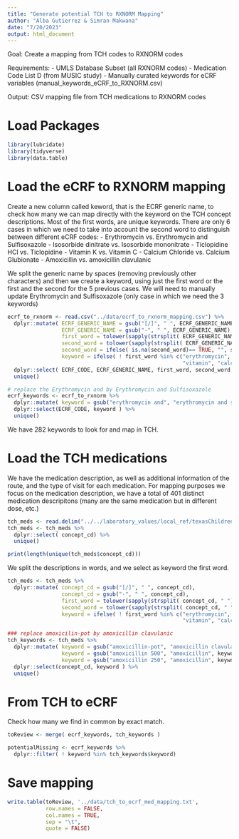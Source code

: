 ```yaml
---
title: "Generate potential TCH to RXNORM Mapping"
author: "Alba Gutierrez & Simran Makwana"
date: "7/20/2023"
output: html_document
---
```


Goal: Create a mapping from TCH codes to RXNORM codes

Requirements: 
- UMLS Database Subset (all RXNORM codes)
- Medication Code List D (from MUSIC study)
- Manually curated keywords for eCRF variables (manual_keywords_eCRF_to_RXNORM.csv)

Output: CSV mapping file from TCH medications to RXNORM codes

# Load Packages
```r
library(lubridate)
library(tidyverse)
library(data.table)
```

# Load the eCRF to RXNORM mapping
Create a new column called keword, that is the ECRF generic name, to check how many we can map directly with the keyword on the TCH concept descriptions. 
Most of the first words, are unique keywords. There are only 6 cases in which we need to take into account the second word to distinguish between different eCRF codes:
- Erythromycin vs. Erythromycin and Sulfisoxazole
- Isosorbide dinitrate vs. Isosorbide mononitrate
- Ticlopidine HCl vs. Ticlopidine
- Vitamin K vs. Vitamin C
- Calcium Chloride vs. Calcium Glubionate
- Amoxicillin vs. amoxicillin clavulanic

We split the generic name by spaces (removing previously other characters) and then we create a keyword, using just the first word or the first and the second for the 5 previous cases. We will need to manually update Erythromycin and Sulfisoxazole (only case in which we need the 3 keywords)

```r
ecrf_to_rxnorm <- read.csv("../data/ecrf_to_rxnorm_mapping.csv") %>%
  dplyr::mutate( ECRF_GENERIC_NAME = gsub("[/]", " ", ECRF_GENERIC_NAME),
                 ECRF_GENERIC_NAME = gsub("-", " ", ECRF_GENERIC_NAME),
                 first_word = tolower(sapply(strsplit( ECRF_GENERIC_NAME, " "), '[', 1)), 
                 second_word = tolower(sapply(strsplit( ECRF_GENERIC_NAME, " "), '[', 2)), 
                 second_word = ifelse( is.na(second_word)== TRUE, "", second_word), 
                 keyword = ifelse( ! first_word %in% c("erythromycin", "isosorbide", "ticlopidine",
                                                       "vitamin", "calcium", "amoxicillin"), first_word, paste0( first_word, " ",second_word))) %>%
  dplyr::select( ECRF_CODE, ECRF_GENERIC_NAME, first_word, second_word, keyword ) %>%
  unique()

# replace the Erythromycin and by Erythromycin and Sulfisoxazole
ecrf_keywords <- ecrf_to_rxnorm %>%
  dplyr::mutate( keyword = gsub("erythromycin and", "erythromycin and sulfisoxazole", keyword)) %>%
  dplyr::select(ECRF_CODE, keyword ) %>%
  unique()
```

We have 282 keywords to look for and map in TCH. 

# Load the TCH medications
We have the medication description, as well as additional information of the route, and the type of visit for each medication. For mapping purposes we focus on the medication description, we have a total of 401 distinct medication descripitons (many are the same medication but in different dose, etc.) 
```r
tch_meds <- read.delim("../../laboratory_values/local_ref/texasChildren/misc_med_data_observations.tsv") 
tch_meds <- tch_meds %>%
  dplyr::select( concept_cd) %>%
  unique()

print(length(unique(tch_meds$concept_cd)))
```
We split the descriptions in words, and we select as keyword the first word. 

```r
tch_meds <- tch_meds %>%
  dplyr::mutate( concept_cd = gsub("[/]", " ", concept_cd),
                 concept_cd = gsub("-", " ", concept_cd),
                 first_word = tolower(sapply(strsplit( concept_cd, " "), '[', 1)), 
                 second_word = tolower(sapply(strsplit( concept_cd, " "), '[', 2)),
                 keyword = ifelse( ! first_word %in% c("erythromycin", "isosorbide", "ticlopidine",
                                                       "vitamin", "calcium", "amoxicillin"), first_word, paste0( first_word, " ",second_word)))

### replace amoxicilin-pot by amoxicillin clavulanic 
tch_keywords <- tch_meds %>%
  dplyr::mutate( keyword = gsub("amoxicillin-pot", "amoxicillin clavulanic", keyword), 
                 keyword = gsub("amoxicillin 500", "amoxicillin", keyword), 
                 keyword = gsub("amoxicillin 250", "amoxicillin", keyword)) %>%
  dplyr::select(concept_cd, keyword ) %>%
  unique()
```


# From TCH to eCRF
Check how many we find in common by exact match. 
```r
toReview <- merge( ecrf_keywords, tch_keywords )

potentialMissing <- ecrf_keywords %>%
  dplyr::filter( ! keyword %in% tch_keywords$keyword)

```

# Save mapping
```r
write.table(toReview, '../data/tch_to_ecrf_med_mapping.txt', 
            row.names = FALSE, 
            col.names = TRUE, 
            sep = "\t", 
            quote = FALSE)

```






